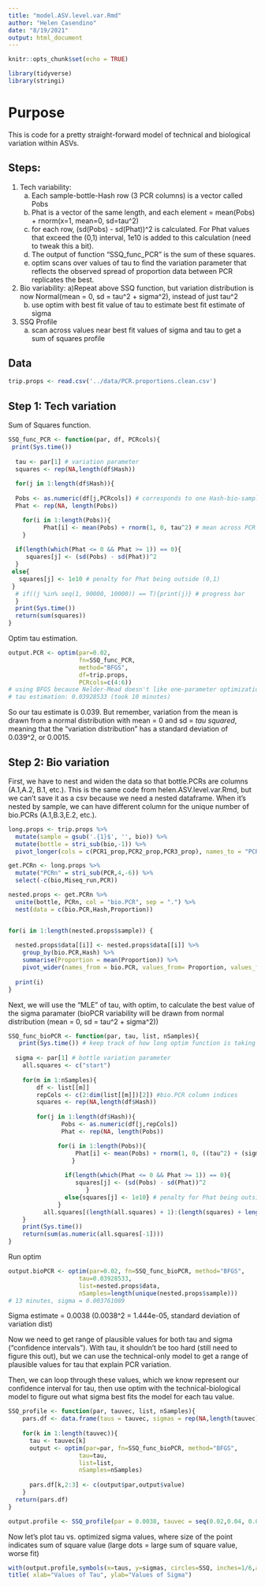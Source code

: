 ```yaml
---
title: "model.ASV.level.var.Rmd"
author: "Helen Casendino"
date: "8/19/2021"
output: html_document
---
```


```r
knitr::opts_chunk$set(echo = TRUE)
```
```r
library(tidyverse)
library(stringi)
```

# Purpose 
This is code for a pretty straight-forward model of technical and biological variation within ASVs. 

## Steps:
 1. Tech variability:
      a) Each sample-bottle-Hash row (3 PCR columns) is a vector called Pobs
      b) Phat is a vector of the same length, and each element = mean(Pobs) + rnorm(x=1, mean=0, sd=tau^2)
      c) for each row, (sd(Pobs) - sd(Phat))^2 is calculated. For Phat values that exceed the (0,1) interval, 1e10 is added to this calculation (need to tweak this a bit).
      d) The output of function "SSQ_func_PCR" is the sum of these squares.
      d) optim scans over values of tau to find the variation parameter that reflects the observed spread of proportion data between PCR replicates the best.
  
  2. Bio variability:
      a)Repeat above SSQ function, but variation distribution is now Normal(mean = 0, sd = tau^2 + sigma^2), instead of just tau^2
      b) use optim with best fit value of tau to estimate best fit estimate of sigma
  
  3. SSQ Profile
      a) scan across values near best fit values of sigma and tau to get a sum of squares profile 
 
## Data

```r
trip.props <- read.csv('../data/PCR.proportions.clean.csv')
```

## Step 1: Tech variation

Sum of Squares function.

```r
SSQ_func_PCR <- function(par, df, PCRcols){
 print(Sys.time())
  
  tau <- par[1] # variation parameter
  squares <- rep(NA,length(df$Hash))
  
  for(j in 1:length(df$Hash)){
  
  Pobs <- as.numeric(df[j,PCRcols]) # corresponds to one Hash-bio-sample combination
  Phat <- rep(NA, length(Pobs))

    for(i in 1:length(Pobs)){
          Phat[i] <- mean(Pobs) + rnorm(1, 0, tau^2) # mean across PCR replicates + variation
    }
  
  if(length(which(Phat <= 0 && Phat >= 1)) == 0){
     squares[j] <- (sd(Pobs) - sd(Phat))^2 
  }
 else{
   squares[j] <- 1e10 # penalty for Phat being outside (0,1)
 }
  # if((j %in% seq(1, 90000, 10000)) == T){print(j)} # progress bar
  }
  print(Sys.time())
  return(sum(squares))
}
```

Optim tau estimation.

```r
output.PCR <- optim(par=0.02, 
                    fn=SSQ_func_PCR, 
                    method="BFGS", 
                    df=trip.props, 
                    PCRcols=c(4:6))
# using BFGS because Nelder-Mead doesn't like one-parameter optimization
# tau estimation: 0.03928533 (took 10 minutes)
```

So our tau estimate is 0.039. But remember, variation from the mean is drawn from a normal distribution with mean = 0 and sd = *tau squared*, meaning that the "variation distribution" has a standard deviation of 0.039^2, or 0.0015. 

## Step 2: Bio variation

First, we have to nest and widen the data so that bottle.PCRs are columns (A.1,A.2, B.1, etc.). This is the same code from helen.ASV.level.var.Rmd, but we can't save it as a csv because we need a nested dataframe. When it's nested by sample, we can have different column for the unique number of bio.PCRs (A.1,B.3,E.2, etc.).

```r
long.props <- trip.props %>% 
  mutate(sample = gsub('.{1}$', '', bio)) %>% 
  mutate(bottle = stri_sub(bio,-1)) %>% 
  pivot_longer(cols = c(PCR1_prop,PCR2_prop,PCR3_prop), names_to = "PCR", values_to = "Proportion")

get.PCRn <- long.props %>% 
  mutate("PCRn" = stri_sub(PCR,4,-6)) %>% 
  select(-c(bio,Miseq_run,PCR))

nested.props <- get.PCRn %>% 
  unite(bottle, PCRn, col = "bio.PCR", sep = ".") %>% 
  nest(data = c(bio.PCR,Hash,Proportion))


for(i in 1:length(nested.props$sample)) {
  
  nested.props$data[[i]] <- nested.props$data[[i]] %>% 
    group_by(bio.PCR,Hash) %>% 
    summarise(Proportion = mean(Proportion)) %>%  
    pivot_wider(names_from = bio.PCR, values_from= Proportion, values_fill = 0) 
  
  print(i)
}
```

Next, we will use the "MLE" of tau, with optim, to calculate the best value of the sigma paramater (bioPCR variability will be drawn from normal distribution (mean = 0, sd = tau^2 + sigma^2))

```r
SSQ_func_bioPCR <- function(par, tau, list, nSamples){
   print(Sys.time()) # keep track of how long optim function is taking
  
  sigma <- par[1] # bottle variation parameter
    all.squares <- c("start")
    
    for(m in 1:nSamples){
        df <- list[[m]]
        repCols <- c(2:dim(list[[m]])[2]) #bio.PCR column indices
        squares <- rep(NA,length(df$Hash))
        
        for(j in 1:length(df$Hash)){
               Pobs <- as.numeric(df[j,repCols])
               Phat <- rep(NA, length(Pobs))

              for(i in 1:length(Pobs)){
                   Phat[i] <- mean(Pobs) + rnorm(1, 0, ((tau^2) + (sigma^2)) )
                  }
  
                if(length(which(Phat <= 0 && Phat >= 1)) == 0){
                   squares[j] <- (sd(Pobs) - sd(Phat))^2 
                      }
                else{squares[j] <- 1e10} # penalty for Phat being outside (0,1)
              }
          all.squares[(length(all.squares) + 1):(length(squares) + length(all.squares))] <- squares # populates all.squares with square values of each hash across bottle+PCR in each sample 
    }
    print(Sys.time()) 
    return(sum(as.numeric(all.squares[-1])))
}
```

Run optim

```r
output.bioPCR <- optim(par=0.02, fn=SSQ_func_bioPCR, method="BFGS",
                    tau=0.03928533,
                    list=nested.props$data, 
                    nSamples=length(unique(nested.props$sample)))
# 13 minutes, sigma = 0.003761089 
```
Sigma estimate = 0.0038 (0.0038^2 = 1.444e-05, standard deviation of variation dist)

Now we need to get range of plausible values for both tau and sigma ("confidence intervals"). With tau, it shouldn't be too hard (still need to figure this out), but we can use the technical-only model to get a range of plausible values for tau that explain PCR variation. 

Then, we can loop through these values, which we know represent our confidence interval for tau, then use optim with the technical-biological model to figure out what sigma best fits the model for each tau value. 

```r
SSQ_profile <- function(par, tauvec, list, nSamples){
    pars.df <- data.frame(taus = tauvec, sigmas = rep(NA,length(tauvec)), SSQ=rep(NA,length(tauvec)) )
  
    for(k in 1:length(tauvec)){
      tau <- tauvec[k]
      output <- optim(par=par, fn=SSQ_func_bioPCR, method="BFGS",
                    tau=tau,
                    list=list, 
                    nSamples=nSamples)
      
      pars.df[k,2:3] <- c(output$par,output$value)
    }
  return(pars.df)
}
```

```r
output.profile <- SSQ_profile(par = 0.0038, tauvec = seq(0.02,0.04, 0.01), list=nested.props$data, nSamples=length(unique(nested.props$sample))) # don't know what tauvec should be yet
```

Now let's plot tau vs. optimized sigma values, where size of the point indicates sum of square value (large dots = large sum of square value, worse fit)

```r
with(output.profile,symbols(x=taus, y=sigmas, circles=SSQ, inches=1/6,ann=F, bg="steelblue2", fg=NULL))
title( xlab="Values of Tau", ylab="Values of Sigma")
```
